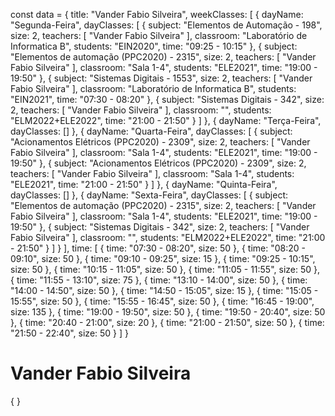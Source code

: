 const data = {
  title: "Vander Fabio Silveira",
  weekClasses: [
    {
      dayName: "Segunda-Feira",
      dayClasses: [
        {
          subject: "Elementos de Automação - 198",
          size: 2,
          teachers: [
            "Vander Fabio Silveira"
          ],
          classroom: "Laboratório de Informatica B",
          students: "EIN2020",
          time: "09:25 - 10:15"
        },
        {
          subject: "Elementos de automação (PPC2020) - 2315",
          size: 2,
          teachers: [
            "Vander Fabio Silveira"
          ],
          classroom: "Sala 1-4",
          students: "ELE2021",
          time: "19:00 - 19:50"
        },
        {
          subject: "Sistemas Digitais - 1553",
          size: 2,
          teachers: [
            "Vander Fabio Silveira"
          ],
          classroom: "Laboratório de Informatica B",
          students: "EIN2021",
          time: "07:30 - 08:20"
        },
        {
          subject: "Sistemas Digitais - 342",
          size: 2,
          teachers: [
            "Vander Fabio Silveira"
          ],
          classroom: "",
          students: "ELM2022+ELE2022",
          time: "21:00 - 21:50"
        }
      ]
    },
    {
      dayName: "Terça-Feira",
      dayClasses: []
    },
    {
      dayName: "Quarta-Feira",
      dayClasses: [
        {
          subject: "Acionamentos Elétricos (PPC2020) - 2309",
          size: 2,
          teachers: [
            "Vander Fabio Silveira"
          ],
          classroom: "Sala 1-4",
          students: "ELE2021",
          time: "19:00 - 19:50"
        },
        {
          subject: "Acionamentos Elétricos (PPC2020) - 2309",
          size: 2,
          teachers: [
            "Vander Fabio Silveira"
          ],
          classroom: "Sala 1-4",
          students: "ELE2021",
          time: "21:00 - 21:50"
        }
      ]
    },
    {
      dayName: "Quinta-Feira",
      dayClasses: []
    },
    {
      dayName: "Sexta-Feira",
      dayClasses: [
        {
          subject: "Elementos de automação (PPC2020) - 2315",
          size: 2,
          teachers: [
            "Vander Fabio Silveira"
          ],
          classroom: "Sala 1-4",
          students: "ELE2021",
          time: "19:00 - 19:50"
        },
        {
          subject: "Sistemas Digitais - 342",
          size: 2,
          teachers: [
            "Vander Fabio Silveira"
          ],
          classroom: "",
          students: "ELM2022+ELE2022",
          time: "21:00 - 21:50"
        }
      ]
    }
  ],
  time: [
    {
      time: "07:30 - 08:20",
      size: 50
    },
    {
      time: "08:20 - 09:10",
      size: 50
    },
    {
      time: "09:10 - 09:25",
      size: 15
    },
    {
      time: "09:25 - 10:15",
      size: 50
    },
    {
      time: "10:15 - 11:05",
      size: 50
    },
    {
      time: "11:05 - 11:55",
      size: 50
    },
    {
      time: "11:55 - 13:10",
      size: 75
    },
    {
      time: "13:10 - 14:00",
      size: 50
    },
    {
      time: "14:00 - 14:50",
      size: 50
    },
    {
      time: "14:50 - 15:05",
      size: 15
    },
    {
      time: "15:05 - 15:55",
      size: 50
    },
    {
      time: "15:55 - 16:45",
      size: 50
    },
    {
      time: "16:45 - 19:00",
      size: 135
    },
    {
      time: "19:00 - 19:50",
      size: 50
    },
    {
      time: "19:50 - 20:40",
      size: 50
    },
    {
      time: "20:40 - 21:00",
      size: 20
    },
    {
      time: "21:00 - 21:50",
      size: 50
    },
    {
      time: "21:50 - 22:40",
      size: 50
    }
  ]
}

# Vander Fabio Silveira

<div>
    {
        <Grid
            title={data.title} 
            weekClasses={data.weekClasses} 
            time={data.time}
        />
    }
</div>